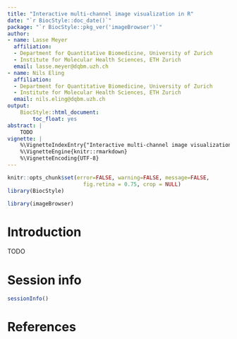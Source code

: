 ```yaml
---
title: "Interactive multi-channel image visualization in R"
date: "`r BiocStyle::doc_date()`"
package: "`r BiocStyle::pkg_ver('imageBrowser')`"
author:
- name: Lasse Meyer
  affiliation: 
  - Department for Quantitative Biomedicine, University of Zurich
  - Institute for Molecular Health Sciences, ETH Zurich
  email: lasse.meyer@dqbm.uzh.ch
- name: Nils Eling
  affiliation: 
  - Department for Quantitative Biomedicine, University of Zurich
  - Institute for Molecular Health Sciences, ETH Zurich
  email: nils.eling@dqbm.uzh.ch
output:
    BiocStyle::html_document:
        toc_float: yes
abstract: |
    TODO
vignette: |
    %\VignetteIndexEntry{"Interactive multi-channel image visualization in R"}
    %\VignetteEngine{knitr::rmarkdown}
    %\VignetteEncoding{UTF-8}
---
```


```r
knitr::opts_chunk$set(error=FALSE, warning=FALSE, message=FALSE,
                        fig.retina = 0.75, crop = NULL)
library(BiocStyle)
```

```r
library(imageBrowser)
```

# Introduction

TODO

# Session info {.unnumbered}

```r
sessionInfo()
```

# References
